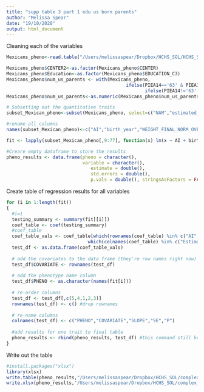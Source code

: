 ```yaml
---
title: "supp table 3 part 1 edu us born parents"
author: "Melissa Spear"
date: "19/10/2020"
output: html_document
---
```



Cleaning each of the variables 
```r
Mexicans_pheno<-read.table("/Users/melissaspear/Dropbox/HCHS_SOL/HCHS_SOL_Mexicans_admixed_95_full_pheno_010919.txt",header=T, sep='\t')

Mexicans_pheno$CENTER2<-as.factor(Mexicans_pheno$CENTER)
Mexicans_pheno$Education<-as.factor(Mexicans_pheno$EDUCATION_C3)
Mexicans_pheno$num_us_parents <- with(Mexicans_pheno,
                                            ifelse(PIEA14=='63' & PIEA11=='63',2,
                                                   ifelse(PIEA14!='63' & PIEA11!='63',0,1)))
Mexicans_pheno$num_us_parents<-as.numeric(Mexicans_pheno$num_us_parents)

# Subsetting out the quantitative traits  
subset_Mexican_pheno<-subset(Mexicans_pheno, select=c("NAM","estimated_birth_year","WEIGHT_FINAL_NORM_OVERALL","GENDERNUM","CENTER2","Education","US_BORN","num_us_parents","SLPA92","ABPA1A", "ABPA1B", "ABPA1C", "ABPA1D", "ABPA1E", "ABPA1F","LABA91","HBA1C_SI","MHEA27","PRBA29","BMI","HEIGHT","LABA1","LABA23","LABA24","LABA25","LABA26","LABA27","ANTA4","LABA3","LABA5","LABA9","LABA6","PRBA25","SBPA5","WAIST_HIP","ANTA10A","ANTA10B","EGFRCKD","EGFRMDRD","MENO_C","LABA66","LABA68","LABA67","LABA69","SLPDUR","ECGA8","LABA82","LABA83","LABA84","LABA103","ANTA5","ECGA10","ECGA11","FEV1_FVC_RATIO","ECGA9","ECGA7","LABA10","LABA11","LABA12","LABA13","LABA14","LABA4","LABA7","LABA8","LABA70","LABA71","LABA79","PRBA36","LABA76","LABA2","LABA81","ECGA12","ECGA264","LABA99","SBPA6","LABA72","LABA80"))

#rename all columns
names(subset_Mexican_pheno)<-c("AI","birth_year","WEIGHT_FINAL_NORM_OVERALL","GENDER","CENTER","Education","US_BORN","num_us_parents","Mean SpO2","Right brachial systolic blood pressure","Right dorsalis pedis systolic blood pressure","Right posterior tibial systolic blood pressure","Left posterior tibial systolic blood pressure","Left dorsalis pedis systolic blood pressure","Left brachial systolic blood pressure","High-sensitivity C-reactive protein","Glycosylated hemoglobin (HbA1c)","Age at which menses began","FEV1","BMI","HEIGHT","White blood count","Neutrophil count","Lymphocyte count","Monocyte count","Eosinophil count","Basophil count","Weight","Hemoglobin","Mean corpuscular volume","Platelet count","Mean corpuscular hemoglobin","FVC","Average systolic blood pressure","Waist to hip ratio","Waist girth","Hip girth","EGFR CKD Epi","EGFR MDRD","Age at natural menopause","Total cholesterol","HDL cholesterol","Triglycerides","LDL cholesterol","Average sleep duration","Heart rate, ventricular","Iron","Total iron binding capacity","% Transferrin saturation","Ferritin","% Fat","QRS duration","QT duration","FEV1 FVC Ratio","PR duration","Heart rate, atrial","% neutrophils","% Lymphocytes","% Monocytes","% Eosinophils","% Basophils","% Hematocrit","Mean corpuscular hemoglobin concentration","% Red cell distribution width","Glucose, fasting","Glucose, post OGTT","Urine creatinine, random","Predicted FVC","Creatinine","Red blood cell count","Albumin/creatine ratio","QTc calculated","HRV","% Immature granulocytes","Average diastolic blood pressure","% Glycosylated hemoglobin","Urine microalbumin, random")
```

```r
fit <- lapply(subset_Mexican_pheno[,9:77], function(x) lm(x ~ AI + birth_year + GENDER + log(WEIGHT_FINAL_NORM_OVERALL) + CENTER + Education + US_BORN + num_us_parents, data = subset_Mexican_pheno,na.action = na.omit))
```


```r
#Creare empty dataframe to store the results 
pheno_results <- data.frame(pheno = character(),
                            variable = character(),
                               estimate = double(),
                               std.errors = double(),
                               p.vals = double(), stringsAsFactors = FALSE)
```

Create table of regression results for all variables 
```r
for (i in 1:length(fit))
{
  #i=1
  testing_summary <- summary(fit[[i]])
  coef_table <- coef(testing_summary)
  #coef_table
  coef_table_vals <- coef_table[which(rownames(coef_table) %in% c("AI","birth_year","GENDER","log(WEIGHT_FINAL_NORM_OVERALL)","CENTERC","CENTERM","CENTERS","Education2","Education3","US_BORN","num_us_parents")),
                              which(colnames(coef_table) %in% c("Estimate", "Std. Error","Pr(>|t|)"))]
  test_df <- as.data.frame(coef_table_vals)
  
  # add the covariates to the data frame (they're row names right now)
  test_df$COVARIATE <- rownames(test_df)
  
  # add the phenotype name column
  test_df$PHENO <- as.character(names(fit[i]))
  
  # re-order columns
  test_df <- test_df[,c(5,4,1,2,3)]
  rownames(test_df) <- c() #drop rownames
  
  # re-name columns
  colnames(test_df) <- c("PHENO","COVARIATE","SLOPE","SE","P")
  
  #add results for one trait to final table 
  pheno_results <- rbind(pheno_results, test_df) #this command still keeps the rownames so need to drop 
}
```

Write out the table 
```r
#install.packages("xlsx")
library(xlsx)
write.table(pheno_results,"/Users/melissaspear/Dropbox/HCHS_SOL/complex_traits/extended_supplementary_table3_new_101920_edu_us_born_parents.txt",row.names=F,col.names=T,sep='\t',quote=F)
write.xlsx(pheno_results,"/Users/melissaspear/Dropbox/HCHS_SOL/complex_traits/extended_supplementary_table3_new_101920_edu_us_born_parents.xlsx")
```




